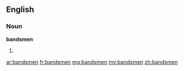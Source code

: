 ==English==

===Noun===
'''bandsmen'''

# {{plural of|[[bandsman]]}}

[[ar:bandsmen]]
[[fr:bandsmen]]
[[mg:bandsmen]]
[[my:bandsmen]]
[[zh:bandsmen]]